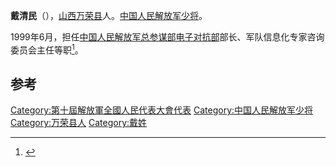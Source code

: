 '''戴清民'''（{{bd|1943年||}}），[[山西|山西]][[万荣县|万荣县]]人。[[中国人民解放军少将|中国人民解放军少将]]。

1999年6月，担任[[中国人民解放军总参谋部电子对抗部|中国人民解放军总参谋部电子对抗部]]部长、军队信息化专家咨询委员会主任等职<ref>{{cite news|title=总参谋部某部原部长戴清民少将：诗词余事 儒将本色|url=http://www.chinanews.com/gn/news/2009/12-23/2034118.shtml|accessdate=2014-12-11|newspaper=中国新闻网|archive-date=2019-08-20|archive-url=https://web.archive.org/web/20190820233230/http://www.chinanews.com/gn/news/2009/12-23/2034118.shtml|dead-url=no}}</ref>。

==参考==
{{reflist}}
{{start box}}
{{s-mil}}
{{s-before|[[张有才|张有才]]}}
{{s-title|[[中国人民解放军总参谋部电子对抗部|中国人民解放军总参谋部电子对抗部]]部长|1999年6月－2003年12月}} 
{{s-after|[[曾占平|曾占平]]}}
{{end box}}

[[Category:第十屆解放軍全國人民代表大會代表|Category:第十屆解放軍全國人民代表大會代表]]
[[Category:中国人民解放军少将|Category:中国人民解放军少将]]
[[Category:万荣县人|Category:万荣县人]]
[[Category:戴姓|Category:戴姓]]